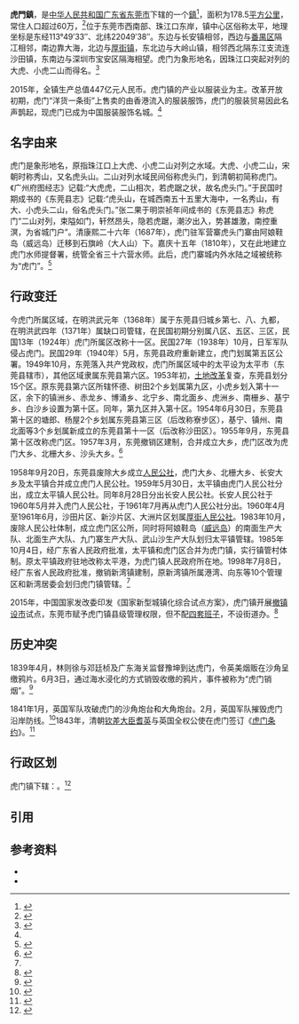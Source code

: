{{中国乡级行政区<!---乡级行政区专用模板--->
|行政区全称 = 虎门镇
|景观照片文件名 = Dongguan001.jpg
|景观照片描述 = 虎门镇街景
|上级行政区 = [[广东省|广东省]][[东莞市|东莞市]]
|行政区类别 = [[行政建制镇|鎮]]
|行政区划代码 = 441900121
|建置时间 = 1985年
|行政区划 = 30
|居委会 = 30
|总面积 = 178.5平方公里
|户籍人口 = 
|常住人口 =
|常住人口年份 = 
|人口密度 =
|GDP = 
|GDP年份 = 2011
|邮政编码 = 523900
|电话区号 = 0769
|官方网站 = http://www.dg.gov.cn/humen/
|网站名称 =东莞市人民政府虎门栏目
|地理坐标 = {{Coord|22.814736|113.672937|region:CN_type:city|display=inline,title}}
}}
'''虎門鎮'''，是[[中华人民共和国|中华人民共和国]][[广东省|广东省]][[东莞市|东莞市]]下辖的一个[[行政建制鎮|鎮]]<ref>{{PRC admin/ref sgc|{{PRC admin/parent|44/19/00/109/000}}}}</ref>，面积为178.5[[平方公里|平方公里]]，常住人口超过60万，<ref name=dg>{{cite web|url=http://www.dg.gov.cn/humen/gk/jjfz/|title=虎门镇经济社会发展概况|publisher=中国东莞虎门镇栏目|archive-date=2020-11-15|access-date=2020-03-12|archive-url=https://web.archive.org/web/20201115005020/http://www.dg.gov.cn/humen/gk/jjfz/|dead-url=no}}</ref>位于东莞市西南部、珠江口东岸，镇中心区俗称太平，地理坐标是东经113°49′33″、北纬22049′38″。东边与长安镇相邻，西边与[[番禺区|番禺区]]隔冮相邻，南边靠大海，北边与[[厚街镇|厚街镇]]，东北边与大岭山镇，相邻西北隔东江支流连沙田镇，东南边与深圳市宝安区隔海相望。虎门为象形地名，因珠江口突起对列的大虎、小虎二山而得名。<ref>{{Harvnb|《东莞市虎门镇志》编纂委员会|2010||p=1}}</ref>

2015年，全镇生产总值447亿元人民币。虎门镇的产业以服装业为主。改革开放初期，虎门“洋货一条街”上售卖的由香港流入的服装服饰，虎门的服装贸易因此名声鹊起，现虎门已成为中国服装服饰名城。<ref name=dg></ref>

== 名字由来 ==
虎门是象形地名，原指珠江口上大虎、小虎二山对列之水域。大虎、小虎二山，宋朝时称秀山，又名虎头山。二山对列水域民间俗称虎头门，到清朝初简称虎门。《广州府图经志》记载:“大虎虎，二山相次，若虎踞之状，故名虎头门。”于民国时期成书的《东莞县志》记载:“虎头山，在城西南五十五里大海中，一名秀山，有大、小虎头二山，俗名虎头门。”张二果于明崇祯年间成书的《东莞县志》称虎门“二山对列，束隘如门，轩然昂头，隐若虎踞，潮汐出入，势甚雄激，南控重溟，为省城门户”。清康熙二十六年（1687年），虎门驻军营寨虎头门寨由阿娘鞋岛（威远岛）迁移到石旗岭（大人山）下。嘉庆十五年（1810年），又在此地建立虎门水师提督署，统管全省三十六营水师。此后，虎门寨城内外水陆之域被统称为“虎门”。<ref>{{Harvnb|《东莞市虎门镇志》编纂委员会|2010||p=76}}</ref>

==行政变迁==
今虎门所属区域，在明洪武元年（1368年）属于东莞县归城乡第七、八、九都，在明洪武四年（1371年）属缺口司管辖，在民国初期分别属八区、五区、三区，民国13年（1924年）虎门所属区改称十一区。民国27年（1938年）10月，日军军队侵占虎门。民国29年（1940年）5月，东莞县政府重新建立，虎门划属第五区公署。1949年10月，东莞落入共产党政权，虎门所属区域中的太平设为太平市（东莞县辖市），其他区域隶属东莞县第六区。1953年初，[[土地改革运动|土地改革]]复查，东莞县划分15个区。原东莞县第六区所辖怀德、树田2个乡划属第九区，小虎乡划入第十一区，余下的镇洲乡、赤龙乡、博涌乡、北宁乡、南北面乡、虎洲乡、南栅乡、基宁乡、白沙乡设置为第十区。同年，第九区并入第十区。1954年6月30日，东莞县第十区的塘郎、杨屋2个乡划属东莞县第三区（后改称寮步区），基宁、镇州、南北面等3个乡划属新成立的东莞县第十一区（后改称沙田区）。1955年9月，东莞县第十区改称虎门区。1957年3月，东莞撤销区建制，合并成立大乡，虎门区改为虎门大乡、北栅大乡、沙头大乡。<ref name=《东莞市虎门镇志》p=78-79>{{Harvnb|《东莞市虎门镇志》编纂委员会|2010||p=78-79}}</ref>

1958年9月20日，东莞县废除大乡成立[[人民公社|人民公社]]，虎门大乡、北栅大乡、长安大乡及太平镇合并成立虎门人民公社。1959年5月30日，太平镇由虎门人民公社分出，成立太平镇人民公社。同年8月28日分出长安人民公社。长安人民公社于1960年5月并入虎门人民公社，于1961年7月再从虎门人民公社分出。1960年4月至1961年6月，沙田片区、新沙片区、大洲片区划属[[厚街镇|厚街人民公社]]。1983年10月，废除人民公社体制，成立虎门区公所，同时将阿娘鞋岛（[[威远岛|威远岛]]）的南面生产大队、北面生产大队、九门寨生产大队、武山沙生产大队划归太平镇管辖。1985年10月4日，经广东省人民政府批准，太平镇和虎门区合并为虎门镇，实行镇管村体制。原太平镇政府驻地改称太平港，为虎门镇人民政府所在地。1998年7月8日，经广东省人民政府批准，撤销新湾镇建制，原新湾镇所属港湾、向东等10个管理区和新湾居委会划归虎门镇管辖。<ref name=《东莞市虎门镇志》p=78-79></ref>

2015年，中国国家发改委印发《国家新型城镇化综合试点方案》，虎门镇开展[[经济发达镇|撤镇设市]]试点，东莞市赋予虎门镇县级管理权限，但不配[[四套班子|四套班子]]，不设街道办。<ref>{{cite web|url=http://zwgk.gd.gov.cn/007330010/201505/t20150523_581937.html|title=虎门长安撤镇设市 路线图时间表公布|publisher=东莞市人民政府|archive-date=2020-03-12}}</ref>

==历史冲突==
{{main|虎门销烟|第一次鸦片战争}}
1839年4月，林则徐与邓廷桢及广东海关监督豫坤到达虎门，令英美烟贩在沙角呈缴鸦片。6月3日，通过海水浸化的方式销毁收缴的鸦片，事件被称为“虎门销烟”。<ref>{{Harvnb|广东省东莞市虎门镇志编纂委员会|2016||p=88}}</ref>

1841年1月，英国军队攻破虎门的沙角炮台和大角炮台。2月，英国军队摧毁虎门沿岸防线。<ref>{{Harvnb|广东省东莞市虎门镇志编纂委员会|2016||p=93}}</ref>1843年，清朝[[钦差大臣|钦差大臣]][[耆英|耆英]]与英国全权公使在虎门签订《[[虎门条约|虎门条约]]》。<ref>{{Harvnb|《东莞市虎门镇志》编纂委员会|2010||p=19}}</ref>

== 行政区划 ==
虎门镇下辖：{{PRC admin/children|44/19/00/121/000}}。<ref>{{PRC admin/ref sgc|44/19/00/121/000}}</ref>

== 引用==
{{reflist|2}}

==参考资料==
*{{Cite book| last=《东莞市虎门镇志》编纂委员会| title=《东莞市虎门镇志》| publisher=广东人民出版社| date=2010-08 | ref = harv}}
*{{Cite book| last=广东省东莞市虎门镇志编纂委员会| title=《中国名镇志丛书 虎门镇志》| publisher=广东人民出版社| date=2016-04 | ref = harv}}
{{PRC admin/navcat|44/19/00/121/000}}

{{Authority control}}